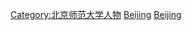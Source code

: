 {{catmore|北京师范大学}}

[[Category:北京师范大学人物|Category:北京师范大学人物]]
[[Category:北京高校校友|Beijing]]
[[Category:中華人民共和國師範大學校友|Beijing]]